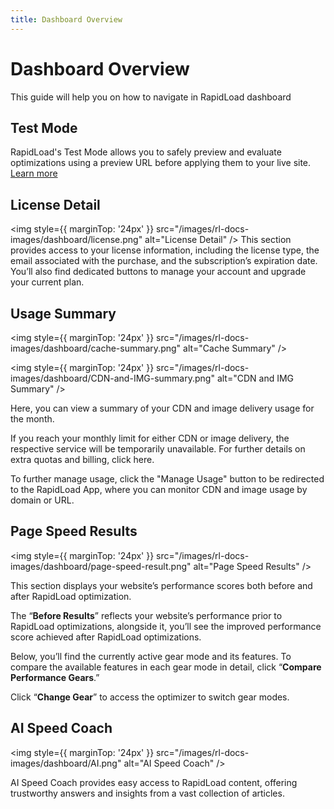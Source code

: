 ```yaml
---
title: Dashboard Overview
--- 
```


# Dashboard Overview
This guide will help you on how to navigate in RapidLoad dashboard

## Test Mode

RapidLoad's Test Mode allows you to safely preview and evaluate optimizations using a preview URL before applying them to your live site. [Learn more](/overviews/test-mode)

## License Detail

<img style={{ marginTop: '24px' }} 
src="/images/rl-docs-images/dashboard/license.png" alt="License Detail" />
This section provides access to your license information, including the license type, the email associated with the purchase, and the subscription’s expiration date. You’ll also find dedicated buttons to manage your account and upgrade your current plan.

## Usage Summary

<img style={{ marginTop: '24px' }} 
src="/images/rl-docs-images/dashboard/cache-summary.png" alt="Cache Summary" />
  
<img style={{ marginTop: '24px' }} 
src="/images/rl-docs-images/dashboard/CDN-and-IMG-summary.png" alt="CDN and IMG Summary" />
  
Here, you can view a summary of your CDN and image delivery usage for the month.

If you reach your monthly limit for either CDN or image delivery, the respective service will be temporarily unavailable. For further details on extra quotas and billing, click here.

To further manage usage, click the "Manage Usage" button to be redirected to the RapidLoad App, where you can monitor CDN and image usage by domain or URL. 

## Page Speed Results

<img style={{ marginTop: '24px' }} 
src="/images/rl-docs-images/dashboard/page-speed-result.png" alt="Page Speed Results" />

This section displays your website’s performance scores both before and after RapidLoad optimization. 

The “**Before Results**” reflects your website’s performance prior to RapidLoad optimizations, alongside it, you’ll see the improved performance score achieved after RapidLoad optimizations.

Below, you’ll find the currently active gear mode and its features. To compare the available features in each gear mode in detail, click “**Compare Performance Gears**.”

Click “**Change Gear**” to access the optimizer to switch gear modes.

## AI Speed Coach

<img style={{ marginTop: '24px' }} 
src="/images/rl-docs-images/dashboard/AI.png" alt="AI Speed Coach" />

AI Speed Coach provides easy access to RapidLoad content, offering trustworthy answers and insights from a vast collection of articles.